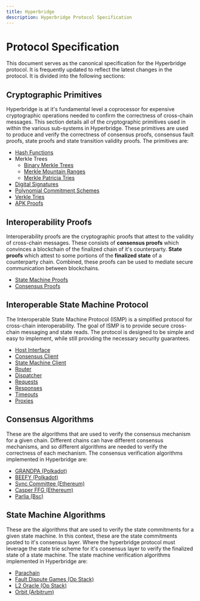 ```yaml
---
title: Hyperbridge
description: Hyperbridge Protocol Specification
---
```


# Protocol Specification

This document serves as the canonical specification for the Hyperbridge protocol. It is frequently updated to reflect the latest changes in the protocol. It is divided into the following sections:

## Cryptographic Primitives

Hyperbridge is at it's fundamental level a coprocessor for expensive cryptographic operations needed to confirm the correctness of cross-chain messages. This section details all of the cryptographic primitives used in within the various sub-systems in Hyperbridge. These primitives are used to produce and verify the correctness of consensus proofs, consensus fault proofs, state proofs and state transition validity proofs. The primitives are:

- [Hash Functions](/protocol/cryptography/hash-functions)
- Merkle Trees
  - [Binary Merkle Trees](/protocol/cryptography/merkle-trees/binary)
  - [Merkle Mountain Ranges](/protocol/cryptography/merkle-trees/mountain-range)
  - [Merkle Patricia Tries](/protocol/cryptography/merkle-trees/patricia-trie)
- [Digital Signatures](/protocol/cryptography/digital-signatures)
- [Polynomial Commitment Schemes](/protocol/cryptography/polynomial-commitments)
- [Verkle Tries](/protocol/cryptography/verkle-tries)
- [APK Proofs](/protocol/cryptography/apk-proofs)

## Interoperability Proofs

Interoperability proofs are the cryptographic proofs that attest to the validity of cross-chain messages. These consists of **consensus proofs** which convinces a blockchain of the finalized chain of it's counterparty. **State proofs** which attest to some portions of the **finalized state** of a counterparty chain. Combined, these proofs can be used to mediate secure communication between blockchains.

- [State Machine Proofs](/protocol/interoperability/consensus-proofs)
- [Consensus Proofs](/protocol/interoperability/state-machine-proofs)

## Interoperable State Machine Protocol

The Interoperable State Machine Protocol (ISMP) is a simplified protocol for cross-chain interoperability. The goal of ISMP is to provide secure cross-chain messaging and state reads. The protocol is designed to be simple and easy to implement, while still providing the necessary security guarantees.

- [Host Interface](/protocol/ismp/host)
- [Consensus Client](/protocol/ismp/consensus)
- [State Machine Client](/protocol/ismp/state-machine)
- [Router](/protocol/ismp/router)
- [Dispatcher](/protocol/ismp/dispatcher)
- [Requests](/protocol/ismp/requests)
- [Responses](/protocol/ismp/responses)
- [Timeouts](/protocol/ismp/timeouts)
- [Proxies](/protocol/ismp/proxies)

## Consensus Algorithms

These are the algorithms that are used to verify the consensus mechanism for a given chain. Different chains can have different consensus mechanisms, and so different algorithms are needed to verify the correctness of each mechanism. The consensus verification algorithms implemented in Hyperbridge are:

- [GRANDPA (Polkadot)](/protocol/consensus/grandpa)
- [BEEFY (Polkadot)](/protocol/consensus/beefy)
- [Sync Committee (Ethereum)](/protocol/consensus/sync-committee)
- [Casper FFG (Ethereum)](/protocol/consensus/casper-ffg)
- [Parlia (Bsc)](/protocol/consensus/parlia)

## State Machine Algorithms

These are the algorithms that are used to verify the state commitments for a given state machine. In this context, these are the state commitments posted to it's consensus layer. Where the hyperbridge protocol must leverage the state trie scheme for it's consensus layer to verify the finalized state of a state machine. The state machine verification algorithms implemented in Hyperbridge are:

- [Parachain](/protocol/state-machine/parachain)
- [Fault Dispute Games (Op Stack)](/protocol/state-machine/fault-dispute-games)
- [L2 Oracle (Op Stack)](/protocol/state-machine/l2-oracle)
- [Orbit (Arbitrum)](/protocol/state-machine/arbitrum-orbit)
